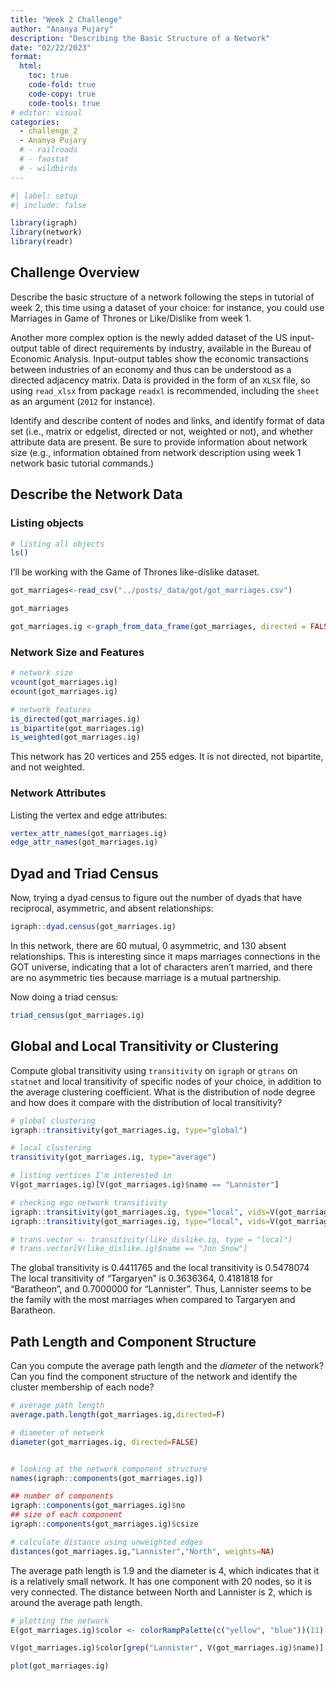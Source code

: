 ```yaml
---
title: "Week 2 Challenge"
author: "Ananya Pujary"
description: "Describing the Basic Structure of a Network"
date: "02/22/2023"
format:
  html:
    toc: true
    code-fold: true
    code-copy: true
    code-tools: true
# editor: visual
categories: 
  - challenge_2
  - Ananya Pujary
  # - railroads
  # - faostat
  # - wildbirds
---
```


```r
#| label: setup
#| include: false

library(igraph)
library(network)
library(readr)

```

## Challenge Overview

Describe the basic structure of a network following the steps in tutorial of week 2, this time using a dataset of your choice: for instance, you could use Marriages in Game of Thrones or Like/Dislike from week 1. 

Another more complex option is the newly added dataset of the US input-output table of direct requirements by industry, available in the Bureau of Economic Analysis. Input-output tables show the economic transactions between industries of an economy and thus can be understood as a directed adjacency matrix. Data is provided in the form of an `XLSX` file, so using `read_xlsx` from package `readxl` is recommended, including the `sheet` as an argument (`2012` for instance).

Identify and describe content of nodes and links, and identify format of data set (i.e., matrix or edgelist, directed or not, weighted or not), and whether attribute data are present. Be sure to provide information about network size (e.g., information obtained from network description using week 1 network basic tutorial commands.)


## Describe the Network Data

### Listing objects

```r

# listing all objects
ls()

```

I'll be working with the Game of Thrones like-dislike dataset.

```r

got_marriages<-read_csv("../posts/_data/got/got_marriages.csv")

got_marriages

got_marriages.ig <-graph_from_data_frame(got_marriages, directed = FALSE)

```

### Network Size and Features


```r
# network size
vcount(got_marriages.ig)
ecount(got_marriages.ig)

# network features
is_directed(got_marriages.ig)
is_bipartite(got_marriages.ig)
is_weighted(got_marriages.ig)

```

This network has 20 vertices and 255 edges. It is not directed, not bipartite, and not weighted.

### Network Attributes

Listing the vertex and edge attributes:

```r
vertex_attr_names(got_marriages.ig)
edge_attr_names(got_marriages.ig)

```

## Dyad and Triad Census

Now, trying a dyad census to figure out the number of dyads that have reciprocal, asymmetric, and absent relationships:

```r

igraph::dyad.census(got_marriages.ig)

```

In this network, there are 60 mutual, 0 asymmetric, and 130 absent relationships. This is interesting since it maps marriages connections in the GOT universe, indicating that a lot of characters aren't married, and there are no asymmetric ties because marriage is a mutual partnership.


Now doing a triad census:

```r
triad_census(got_marriages.ig)

```


## Global and Local Transitivity or Clustering

Compute global transitivity using `transitivity` on `igraph` or `gtrans` on `statnet` and local transitivity of specific nodes of your choice, in addition to the average clustering coefficient. What is the distribution of node degree and how does it compare with the distribution of local transitivity?

```r

# global clustering
igraph::transitivity(got_marriages.ig, type="global")

# local clustering
transitivity(got_marriages.ig, type="average")

# listing vertices I'm interested in
V(got_marriages.ig)[V(got_marriages.ig)$name == "Lannister"]

# checking ego network transitivity
igraph::transitivity(got_marriages.ig, type="local", vids=V(got_marriages.ig)$name) 
igraph::transitivity(got_marriages.ig, type="local", vids=V(got_marriages.ig)[c("Targaryen","Baratheon", "Lannister")]) 

# trans.vector <- transitivity(like_dislike.ig, type = "local")
# trans.vector[V(like_dislike.ig)$name == "Jon Snow"]
```

The global transitivity is 0.4411765 and the local transitivity is 0.5478074 The local transitivity of "Targaryen" is 0.3636364, 0.4181818 for "Baratheon", and 0.7000000 for "Lannister". Thus, Lannister seems to be the family with the most marriages when compared to Targaryen and Baratheon.


## Path Length and Component Structure 

Can you compute the average path length and the _diameter_ of the network? Can you find the component structure of the network and identify the cluster membership of each node?

```r

# average path length
average.path.length(got_marriages.ig,directed=F)

# diameter of network
diameter(got_marriages.ig, directed=FALSE)


# looking at the network component structure
names(igraph::components(got_marriages.ig))

## number of components
igraph::components(got_marriages.ig)$no
## size of each component
igraph::components(got_marriages.ig)$csize

# calculate distance using unweighted edges
distances(got_marriages.ig,"Lannister","North", weights=NA)

```

The average path length is 1.9 and the diameter is 4, which indicates that it is a relatively small network. It has one component with 20 nodes, so it is very connected. The distance between North and Lannister is 2, which is around the average path length.


```r
# plotting the network
E(got_marriages.ig)$color <- colorRampPalette(c("yellow", "blue"))(11)[E(got_marriages.ig)$weight + 6]

V(got_marriages.ig)$color[grep("Lannister", V(got_marriages.ig)$name)] <- "red"

plot(got_marriages.ig)

```

